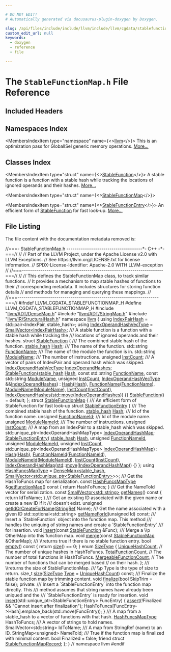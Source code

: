 ```yaml
---

# DO NOT EDIT!
# Automatically generated via docusaurus-plugin-doxygen by Doxygen.

slug: /api/files/include/include/llvm/include/llvm/cgdata/stablefunctionmap-h
custom_edit_url: null
keywords:
  - doxygen
  - reference
  - file

---
```





# The `StableFunctionMap.h` File Reference

<DoxygenPage pluginConfig={pluginConfig}>



## Included Headers

<IncludesList>
<IncludesListItem
  filePath="llvm/ADT/DenseMap.h"
  permalink="/docs/api/files/include/include/llvm/include/llvm/adt/densemap-h"
  isLocal="true" />
<IncludesListItem
  filePath="llvm/ADT/StringMap.h"
  permalink="/docs/api/files/include/include/llvm/include/llvm/adt/stringmap-h"
  isLocal="true" />
<IncludesListItem
  filePath="llvm/IR/StructuralHash.h"
  permalink="/docs/api/files/include/include/llvm/include/llvm/ir/structuralhash-h"
  isLocal="true" />
</IncludesList>

## Namespaces Index

<MembersIndex>

<MembersIndexItem
  type="namespace"
  name={<><a href="/docs/api/namespaces/llvm">llvm</a></>}>
This is an optimization pass for GlobalISel generic memory operations. <a href="/docs/api/namespaces/llvm/#details">More...</a>
</MembersIndexItem>

</MembersIndex>

## Classes Index

<MembersIndex>

<MembersIndexItem
  type="struct"
  name={<><a href="/docs/api/structs/llvm/stablefunction">StableFunction</a></>}>
A stable function is a function with a stable hash while tracking the locations of ignored operands and their hashes. <a href="/docs/api/structs/llvm/stablefunction/#details">More...</a>
</MembersIndexItem>

<MembersIndexItem
  type="struct"
  name={<><a href="/docs/api/structs/llvm/stablefunctionmap">StableFunctionMap</a></>}>
</MembersIndexItem>

<MembersIndexItem
  type="struct"
  name={<><a href="/docs/api/structs/llvm/stablefunctionmap/stablefunctionentry">StableFunctionEntry</a></>}>
An efficient form of <a href="/docs/api/structs/llvm/stablefunction">StableFunction</a> for fast look-up. <a href="/docs/api/structs/llvm/stablefunctionmap/stablefunctionentry/#details">More...</a>
</MembersIndexItem>

</MembersIndex>


## File Listing

The file content with the documentation metadata removed is:

<ProgramListing>

<Link id="l00001" /><CodeLine lineNumber="1"><Highlight kind="comment">//===- StableFunctionMap.h -------------------------------------&#42;- C++ -&#42;-===//</Highlight><Highlight kind="normal"></Highlight></CodeLine>
<Link id="l00002" /><CodeLine lineNumber="2"><Highlight kind="normal"></Highlight><Highlight kind="comment">//</Highlight><Highlight kind="normal"></Highlight></CodeLine>
<Link id="l00003" /><CodeLine lineNumber="3"><Highlight kind="normal"></Highlight><Highlight kind="comment">// Part of the LLVM Project, under the Apache License v2.0 with LLVM Exceptions.</Highlight><Highlight kind="normal"></Highlight></CodeLine>
<Link id="l00004" /><CodeLine lineNumber="4"><Highlight kind="normal"></Highlight><Highlight kind="comment">// See https://llvm.org/LICENSE.txt for license information.</Highlight><Highlight kind="normal"></Highlight></CodeLine>
<Link id="l00005" /><CodeLine lineNumber="5"><Highlight kind="normal"></Highlight><Highlight kind="comment">// SPDX-License-Identifier: Apache-2.0 WITH LLVM-exception</Highlight><Highlight kind="normal"></Highlight></CodeLine>
<Link id="l00006" /><CodeLine lineNumber="6"><Highlight kind="normal"></Highlight><Highlight kind="comment">//</Highlight><Highlight kind="normal"></Highlight></CodeLine>
<Link id="l00007" /><CodeLine lineNumber="7"><Highlight kind="normal"></Highlight><Highlight kind="comment">//===---------------------------------------------------------------------===//</Highlight><Highlight kind="normal"></Highlight></CodeLine>
<Link id="l00008" /><CodeLine lineNumber="8"><Highlight kind="normal"></Highlight><Highlight kind="comment">//</Highlight><Highlight kind="normal"></Highlight></CodeLine>
<Link id="l00009" /><CodeLine lineNumber="9"><Highlight kind="normal"></Highlight><Highlight kind="comment">// This defines the StableFunctionMap class, to track similar functions.</Highlight><Highlight kind="normal"></Highlight></CodeLine>
<Link id="l00010" /><CodeLine lineNumber="10"><Highlight kind="normal"></Highlight><Highlight kind="comment">// It provides a mechanism to map stable hashes of functions to their</Highlight><Highlight kind="normal"></Highlight></CodeLine>
<Link id="l00011" /><CodeLine lineNumber="11"><Highlight kind="normal"></Highlight><Highlight kind="comment">// corresponding metadata. It includes structures for storing function details</Highlight><Highlight kind="normal"></Highlight></CodeLine>
<Link id="l00012" /><CodeLine lineNumber="12"><Highlight kind="normal"></Highlight><Highlight kind="comment">// and methods for managing and querying these mappings.</Highlight><Highlight kind="normal"></Highlight></CodeLine>
<Link id="l00013" /><CodeLine lineNumber="13"><Highlight kind="normal"></Highlight><Highlight kind="comment">//</Highlight><Highlight kind="normal"></Highlight></CodeLine>
<Link id="l00014" /><CodeLine lineNumber="14"><Highlight kind="normal"></Highlight><Highlight kind="comment">//===---------------------------------------------------------------------===//</Highlight><Highlight kind="normal"></Highlight></CodeLine>
<Link id="l00015" /><CodeLine lineNumber="15"><Highlight kind="normal"></Highlight></CodeLine>
<Link id="l00016" /><CodeLine lineNumber="16"><Highlight kind="normal"></Highlight><Highlight kind="preprocessor">#ifndef LLVM&#95;CGDATA&#95;STABLEFUNCTIONMAP&#95;H</Highlight><Highlight kind="normal"></Highlight></CodeLine>
<Link id="l00017" /><CodeLine lineNumber="17"><Highlight kind="normal"></Highlight><Highlight kind="preprocessor">#define LLVM&#95;CGDATA&#95;STABLEFUNCTIONMAP&#95;H</Highlight><Highlight kind="normal"></Highlight></CodeLine>
<Link id="l00018" /><CodeLine lineNumber="18"><Highlight kind="normal"></Highlight></CodeLine>
<Link id="l00019" /><CodeLine lineNumber="19"><Highlight kind="normal"></Highlight><Highlight kind="preprocessor">#include &quot;<a href="/docs/api/files/include/include/llvm/include/llvm/adt/densemap-h">llvm/ADT/DenseMap.h</a>&quot;</Highlight><Highlight kind="normal"></Highlight></CodeLine>
<Link id="l00020" /><CodeLine lineNumber="20"><Highlight kind="normal"></Highlight><Highlight kind="preprocessor">#include &quot;<a href="/docs/api/files/include/include/llvm/include/llvm/adt/stringmap-h">llvm/ADT/StringMap.h</a>&quot;</Highlight><Highlight kind="normal"></Highlight></CodeLine>
<Link id="l00021" /><CodeLine lineNumber="21"><Highlight kind="normal"></Highlight><Highlight kind="preprocessor">#include &quot;<a href="/docs/api/files/include/include/llvm/include/llvm/ir/structuralhash-h">llvm/IR/StructuralHash.h</a>&quot;</Highlight><Highlight kind="normal"></Highlight></CodeLine>
<Link id="l00022" /><CodeLine lineNumber="22"><Highlight kind="normal"></Highlight></CodeLine>
<Link id="l00023" /><CodeLine lineNumber="23"><Highlight kind="normal"></Highlight><Highlight kind="keyword">namespace </Highlight><Highlight kind="normal"><a href="/docs/api/namespaces/llvm">llvm</a> &#123;</Highlight></CodeLine>
<Link id="l00024" /><CodeLine lineNumber="24"><Highlight kind="normal"></Highlight></CodeLine>
<Link id="l00025" /><CodeLine lineNumber="25" lineLink="/docs/api/namespaces/llvm/#ab15bad17e11e119331550792dfe5907b"><Highlight kind="normal"></Highlight><Highlight kind="keyword">using </Highlight><Highlight kind="normal"><a href="/docs/api/namespaces/llvm/#ab15bad17e11e119331550792dfe5907b">IndexPairHash</a> = std::pair&lt;IndexPair, stable&#95;hash&gt;;</Highlight></CodeLine>
<Link id="l00026" /><CodeLine lineNumber="26" lineLink="/docs/api/namespaces/llvm/#a52a608ceb0e77670a4eee81bbe3065dc"><Highlight kind="normal"></Highlight><Highlight kind="keyword">using </Highlight><Highlight kind="normal"><a href="/docs/api/namespaces/llvm/#a52a608ceb0e77670a4eee81bbe3065dc">IndexOperandHashVecType</a> = <a href="/docs/api/classes/llvm/smallvector">SmallVector&lt;IndexPairHash&gt;</a>;</Highlight></CodeLine>
<Link id="l00027" /><CodeLine lineNumber="27"><Highlight kind="normal"></Highlight><Highlight kind="comment"></Highlight></CodeLine>
<Link id="l00028" /><CodeLine lineNumber="28"><Highlight kind="comment">/// A stable function is a function with a stable hash while tracking the</Highlight></CodeLine>
<Link id="l00029" /><CodeLine lineNumber="29"><Highlight kind="comment">/// locations of ignored operands and their hashes.</Highlight><Highlight kind="normal"></Highlight></CodeLine>
<Link id="l00030" /><CodeLine lineNumber="30" lineLink="/docs/api/structs/llvm/stablefunction"><Highlight kind="normal"></Highlight><Highlight kind="keyword">struct </Highlight><Highlight kind="normal"><a href="/docs/api/structs/llvm/stablefunction/#a3f4061031e97978bb2f1829ef1daa9b4">StableFunction</a> &#123;</Highlight><Highlight kind="comment"></Highlight></CodeLine>
<Link id="l00031" /><CodeLine lineNumber="31"><Highlight kind="comment">  /// The combined stable hash of the function.</Highlight><Highlight kind="normal"></Highlight></CodeLine>
<Link id="l00032" /><CodeLine lineNumber="32" lineLink="/docs/api/structs/llvm/stablefunction/#a4160d6e77dbb5b25f23b6f1f6d9b4f83"><Highlight kind="normal">  <a href="/docs/api/namespaces/llvm/#a3f07bd5ee30b6a57ddc214f64d5fd941">stable&#95;hash</a> <a href="/docs/api/structs/llvm/stablefunction/#a4160d6e77dbb5b25f23b6f1f6d9b4f83">Hash</a>;</Highlight><Highlight kind="comment"></Highlight></CodeLine>
<Link id="l00033" /><CodeLine lineNumber="33"><Highlight kind="comment">  /// The name of the function.</Highlight><Highlight kind="normal"></Highlight></CodeLine>
<Link id="l00034" /><CodeLine lineNumber="34" lineLink="/docs/api/structs/llvm/stablefunction/#a7de5f1f3ae4e36aaa15aec79a93d995a"><Highlight kind="normal">  std::string <a href="/docs/api/structs/llvm/stablefunction/#a7de5f1f3ae4e36aaa15aec79a93d995a">FunctionName</a>;</Highlight><Highlight kind="comment"></Highlight></CodeLine>
<Link id="l00035" /><CodeLine lineNumber="35"><Highlight kind="comment">  /// The name of the module the function is in.</Highlight><Highlight kind="normal"></Highlight></CodeLine>
<Link id="l00036" /><CodeLine lineNumber="36" lineLink="/docs/api/structs/llvm/stablefunction/#a93885e24acc70053d70cf42811702fd0"><Highlight kind="normal">  std::string <a href="/docs/api/structs/llvm/stablefunction/#a93885e24acc70053d70cf42811702fd0">ModuleName</a>;</Highlight><Highlight kind="comment"></Highlight></CodeLine>
<Link id="l00037" /><CodeLine lineNumber="37"><Highlight kind="comment">  /// The number of instructions.</Highlight><Highlight kind="normal"></Highlight></CodeLine>
<Link id="l00038" /><CodeLine lineNumber="38" lineLink="/docs/api/structs/llvm/stablefunction/#a26b231c403b8117798c42f645234a9df"><Highlight kind="normal">  </Highlight><Highlight kind="keywordtype">unsigned</Highlight><Highlight kind="normal"> <a href="/docs/api/structs/llvm/stablefunction/#a26b231c403b8117798c42f645234a9df">InstCount</a>;</Highlight><Highlight kind="comment"></Highlight></CodeLine>
<Link id="l00039" /><CodeLine lineNumber="39"><Highlight kind="comment">  /// A vector of pairs of IndexPair and operand hash which was skipped.</Highlight><Highlight kind="normal"></Highlight></CodeLine>
<Link id="l00040" /><CodeLine lineNumber="40" lineLink="/docs/api/structs/llvm/stablefunction/#a7dad29ce5f34b56acee9abf3266c8a9d"><Highlight kind="normal">  <a href="/docs/api/namespaces/llvm/#a52a608ceb0e77670a4eee81bbe3065dc">IndexOperandHashVecType</a> <a href="/docs/api/structs/llvm/stablefunction/#a7dad29ce5f34b56acee9abf3266c8a9d">IndexOperandHashes</a>;</Highlight></CodeLine>
<Link id="l00041" /><CodeLine lineNumber="41"><Highlight kind="normal"></Highlight></CodeLine>
<Link id="l00042" /><CodeLine lineNumber="42" lineLink="/docs/api/structs/llvm/stablefunction/#a3f4061031e97978bb2f1829ef1daa9b4"><Highlight kind="normal">  <a href="/docs/api/structs/llvm/stablefunction/#a3f4061031e97978bb2f1829ef1daa9b4">StableFunction</a>(<a href="/docs/api/namespaces/llvm/#a3f07bd5ee30b6a57ddc214f64d5fd941">stable&#95;hash</a> <a href="/docs/api/structs/llvm/stablefunction/#a4160d6e77dbb5b25f23b6f1f6d9b4f83">Hash</a>, </Highlight><Highlight kind="keyword">const</Highlight><Highlight kind="normal"> std::string <a href="/docs/api/structs/llvm/stablefunction/#a7de5f1f3ae4e36aaa15aec79a93d995a">FunctionName</a>,</Highlight></CodeLine>
<Link id="l00043" /><CodeLine lineNumber="43"><Highlight kind="normal">                 </Highlight><Highlight kind="keyword">const</Highlight><Highlight kind="normal"> std::string <a href="/docs/api/structs/llvm/stablefunction/#a93885e24acc70053d70cf42811702fd0">ModuleName</a>, </Highlight><Highlight kind="keywordtype">unsigned</Highlight><Highlight kind="normal"> <a href="/docs/api/structs/llvm/stablefunction/#a26b231c403b8117798c42f645234a9df">InstCount</a>,</Highlight></CodeLine>
<Link id="l00044" /><CodeLine lineNumber="44"><Highlight kind="normal">                 <a href="/docs/api/namespaces/llvm/#a52a608ceb0e77670a4eee81bbe3065dc">IndexOperandHashVecType</a> &amp;&amp;<a href="/docs/api/structs/llvm/stablefunction/#a7dad29ce5f34b56acee9abf3266c8a9d">IndexOperandHashes</a>)</Highlight></CodeLine>
<Link id="l00045" /><CodeLine lineNumber="45"><Highlight kind="normal">      : <a href="/docs/api/structs/llvm/stablefunction/#a4160d6e77dbb5b25f23b6f1f6d9b4f83">Hash</a>(<a href="/docs/api/structs/llvm/stablefunction/#a4160d6e77dbb5b25f23b6f1f6d9b4f83">Hash</a>), <a href="/docs/api/structs/llvm/stablefunction/#a7de5f1f3ae4e36aaa15aec79a93d995a">FunctionName</a>(<a href="/docs/api/structs/llvm/stablefunction/#a7de5f1f3ae4e36aaa15aec79a93d995a">FunctionName</a>), <a href="/docs/api/structs/llvm/stablefunction/#a93885e24acc70053d70cf42811702fd0">ModuleName</a>(<a href="/docs/api/structs/llvm/stablefunction/#a93885e24acc70053d70cf42811702fd0">ModuleName</a>),</Highlight></CodeLine>
<Link id="l00046" /><CodeLine lineNumber="46"><Highlight kind="normal">        <a href="/docs/api/structs/llvm/stablefunction/#a26b231c403b8117798c42f645234a9df">InstCount</a>(<a href="/docs/api/structs/llvm/stablefunction/#a26b231c403b8117798c42f645234a9df">InstCount</a>),</Highlight></CodeLine>
<Link id="l00047" /><CodeLine lineNumber="47"><Highlight kind="normal">        <a href="/docs/api/structs/llvm/stablefunction/#a7dad29ce5f34b56acee9abf3266c8a9d">IndexOperandHashes</a>(<a href="/docs/api/namespaces/std">std</a>::<a href="/docs/api/namespaces/llvm/#abfc9c7ecf70f66901e439f7c04ef3dbb">move</a>(<a href="/docs/api/structs/llvm/stablefunction/#a7dad29ce5f34b56acee9abf3266c8a9d">IndexOperandHashes</a>)) &#123;&#125;</Highlight></CodeLine>
<Link id="l00048" /><CodeLine lineNumber="48" lineLink="/docs/api/structs/llvm/stablefunction/#a3847314bbdcaac61b35e4e54f7a21f28"><Highlight kind="normal">  <a href="/docs/api/structs/llvm/stablefunction/#a3847314bbdcaac61b35e4e54f7a21f28">StableFunction</a>() = </Highlight><Highlight kind="keywordflow">default</Highlight><Highlight kind="normal">;</Highlight></CodeLine>
<Link id="l00049" /><CodeLine lineNumber="49"><Highlight kind="normal">&#125;;</Highlight></CodeLine>
<Link id="l00050" /><CodeLine lineNumber="50"><Highlight kind="normal"></Highlight></CodeLine>
<Link id="l00051" /><CodeLine lineNumber="51" lineLink="/docs/api/structs/llvm/stablefunctionmap"><Highlight kind="normal"></Highlight><Highlight kind="keyword">struct </Highlight><Highlight kind="normal"><a href="/docs/api/structs/llvm/stablefunctionmap">StableFunctionMap</a> &#123;</Highlight><Highlight kind="comment"></Highlight></CodeLine>
<Link id="l00052" /><CodeLine lineNumber="52"><Highlight kind="comment">  /// An efficient form of StableFunction for fast look-up</Highlight><Highlight kind="normal"></Highlight></CodeLine>
<Link id="l00053" /><CodeLine lineNumber="53" lineLink="/docs/api/structs/llvm/stablefunctionmap/stablefunctionentry"><Highlight kind="normal">  </Highlight><Highlight kind="keyword">struct </Highlight><Highlight kind="normal"><a href="/docs/api/structs/llvm/stablefunctionmap/stablefunctionentry/#a4d001ebb0fcffa6159e36969e8f8970c">StableFunctionEntry</a> &#123;</Highlight><Highlight kind="comment"></Highlight></CodeLine>
<Link id="l00054" /><CodeLine lineNumber="54"><Highlight kind="comment">    /// The combined stable hash of the function.</Highlight><Highlight kind="normal"></Highlight></CodeLine>
<Link id="l00055" /><CodeLine lineNumber="55" lineLink="/docs/api/structs/llvm/stablefunctionmap/stablefunctionentry/#ac1c87e877e9c2a12f5f30eac26a5e404"><Highlight kind="normal">    <a href="/docs/api/namespaces/llvm/#a3f07bd5ee30b6a57ddc214f64d5fd941">stable&#95;hash</a> <a href="/docs/api/structs/llvm/stablefunctionmap/stablefunctionentry/#ac1c87e877e9c2a12f5f30eac26a5e404">Hash</a>;</Highlight><Highlight kind="comment"></Highlight></CodeLine>
<Link id="l00056" /><CodeLine lineNumber="56"><Highlight kind="comment">    /// Id of the function name.</Highlight><Highlight kind="normal"></Highlight></CodeLine>
<Link id="l00057" /><CodeLine lineNumber="57" lineLink="/docs/api/structs/llvm/stablefunctionmap/stablefunctionentry/#aee8ba9de42071872ee9e955ba6f0102f"><Highlight kind="normal">    </Highlight><Highlight kind="keywordtype">unsigned</Highlight><Highlight kind="normal"> <a href="/docs/api/structs/llvm/stablefunctionmap/stablefunctionentry/#aee8ba9de42071872ee9e955ba6f0102f">FunctionNameId</a>;</Highlight><Highlight kind="comment"></Highlight></CodeLine>
<Link id="l00058" /><CodeLine lineNumber="58"><Highlight kind="comment">    /// Id of the module name.</Highlight><Highlight kind="normal"></Highlight></CodeLine>
<Link id="l00059" /><CodeLine lineNumber="59" lineLink="/docs/api/structs/llvm/stablefunctionmap/stablefunctionentry/#af55624d86c11b9f6a7954a6ac1a433c3"><Highlight kind="normal">    </Highlight><Highlight kind="keywordtype">unsigned</Highlight><Highlight kind="normal"> <a href="/docs/api/structs/llvm/stablefunctionmap/stablefunctionentry/#af55624d86c11b9f6a7954a6ac1a433c3">ModuleNameId</a>;</Highlight><Highlight kind="comment"></Highlight></CodeLine>
<Link id="l00060" /><CodeLine lineNumber="60"><Highlight kind="comment">    /// The number of instructions.</Highlight><Highlight kind="normal"></Highlight></CodeLine>
<Link id="l00061" /><CodeLine lineNumber="61" lineLink="/docs/api/structs/llvm/stablefunctionmap/stablefunctionentry/#ad58d1d29df5e4fa13146441c05a4ed5e"><Highlight kind="normal">    </Highlight><Highlight kind="keywordtype">unsigned</Highlight><Highlight kind="normal"> <a href="/docs/api/structs/llvm/stablefunctionmap/stablefunctionentry/#ad58d1d29df5e4fa13146441c05a4ed5e">InstCount</a>;</Highlight><Highlight kind="comment"></Highlight></CodeLine>
<Link id="l00062" /><CodeLine lineNumber="62"><Highlight kind="comment">    /// A map from an IndexPair to a stable&#95;hash which was skipped.</Highlight><Highlight kind="normal"></Highlight></CodeLine>
<Link id="l00063" /><CodeLine lineNumber="63" lineLink="/docs/api/structs/llvm/stablefunctionmap/stablefunctionentry/#ad440cf342552f1e5995767fa2d7e5adb"><Highlight kind="normal">    std::unique&#95;ptr&lt;IndexOperandHashMapType&gt; <a href="/docs/api/structs/llvm/stablefunctionmap/stablefunctionentry/#ad440cf342552f1e5995767fa2d7e5adb">IndexOperandHashMap</a>;</Highlight></CodeLine>
<Link id="l00064" /><CodeLine lineNumber="64"><Highlight kind="normal"></Highlight></CodeLine>
<Link id="l00065" /><CodeLine lineNumber="65" lineLink="/docs/api/structs/llvm/stablefunctionmap/stablefunctionentry/#a4d001ebb0fcffa6159e36969e8f8970c"><Highlight kind="normal">    <a href="/docs/api/structs/llvm/stablefunctionmap/stablefunctionentry/#a4d001ebb0fcffa6159e36969e8f8970c">StableFunctionEntry</a>(</Highlight></CodeLine>
<Link id="l00066" /><CodeLine lineNumber="66"><Highlight kind="normal">        <a href="/docs/api/namespaces/llvm/#a3f07bd5ee30b6a57ddc214f64d5fd941">stable&#95;hash</a> <a href="/docs/api/structs/llvm/stablefunctionmap/stablefunctionentry/#ac1c87e877e9c2a12f5f30eac26a5e404">Hash</a>, </Highlight><Highlight kind="keywordtype">unsigned</Highlight><Highlight kind="normal"> <a href="/docs/api/structs/llvm/stablefunctionmap/stablefunctionentry/#aee8ba9de42071872ee9e955ba6f0102f">FunctionNameId</a>, </Highlight><Highlight kind="keywordtype">unsigned</Highlight><Highlight kind="normal"> <a href="/docs/api/structs/llvm/stablefunctionmap/stablefunctionentry/#af55624d86c11b9f6a7954a6ac1a433c3">ModuleNameId</a>,</Highlight></CodeLine>
<Link id="l00067" /><CodeLine lineNumber="67"><Highlight kind="normal">        </Highlight><Highlight kind="keywordtype">unsigned</Highlight><Highlight kind="normal"> <a href="/docs/api/structs/llvm/stablefunctionmap/stablefunctionentry/#ad58d1d29df5e4fa13146441c05a4ed5e">InstCount</a>,</Highlight></CodeLine>
<Link id="l00068" /><CodeLine lineNumber="68"><Highlight kind="normal">        std::unique&#95;ptr&lt;IndexOperandHashMapType&gt; <a href="/docs/api/structs/llvm/stablefunctionmap/stablefunctionentry/#ad440cf342552f1e5995767fa2d7e5adb">IndexOperandHashMap</a>)</Highlight></CodeLine>
<Link id="l00069" /><CodeLine lineNumber="69"><Highlight kind="normal">        : <a href="/docs/api/structs/llvm/stablefunctionmap/stablefunctionentry/#ac1c87e877e9c2a12f5f30eac26a5e404">Hash</a>(<a href="/docs/api/structs/llvm/stablefunctionmap/stablefunctionentry/#ac1c87e877e9c2a12f5f30eac26a5e404">Hash</a>), <a href="/docs/api/structs/llvm/stablefunctionmap/stablefunctionentry/#aee8ba9de42071872ee9e955ba6f0102f">FunctionNameId</a>(<a href="/docs/api/structs/llvm/stablefunctionmap/stablefunctionentry/#aee8ba9de42071872ee9e955ba6f0102f">FunctionNameId</a>),</Highlight></CodeLine>
<Link id="l00070" /><CodeLine lineNumber="70"><Highlight kind="normal">          <a href="/docs/api/structs/llvm/stablefunctionmap/stablefunctionentry/#af55624d86c11b9f6a7954a6ac1a433c3">ModuleNameId</a>(<a href="/docs/api/structs/llvm/stablefunctionmap/stablefunctionentry/#af55624d86c11b9f6a7954a6ac1a433c3">ModuleNameId</a>), <a href="/docs/api/structs/llvm/stablefunctionmap/stablefunctionentry/#ad58d1d29df5e4fa13146441c05a4ed5e">InstCount</a>(<a href="/docs/api/structs/llvm/stablefunctionmap/stablefunctionentry/#ad58d1d29df5e4fa13146441c05a4ed5e">InstCount</a>),</Highlight></CodeLine>
<Link id="l00071" /><CodeLine lineNumber="71"><Highlight kind="normal">          <a href="/docs/api/structs/llvm/stablefunctionmap/stablefunctionentry/#ad440cf342552f1e5995767fa2d7e5adb">IndexOperandHashMap</a>(<a href="/docs/api/namespaces/std">std</a>::<a href="/docs/api/namespaces/llvm/#abfc9c7ecf70f66901e439f7c04ef3dbb">move</a>(<a href="/docs/api/structs/llvm/stablefunctionmap/stablefunctionentry/#ad440cf342552f1e5995767fa2d7e5adb">IndexOperandHashMap</a>)) &#123;&#125;</Highlight></CodeLine>
<Link id="l00072" /><CodeLine lineNumber="72"><Highlight kind="normal">  &#125;;</Highlight></CodeLine>
<Link id="l00073" /><CodeLine lineNumber="73"><Highlight kind="normal"></Highlight></CodeLine>
<Link id="l00074" /><CodeLine lineNumber="74" lineLink="/docs/api/structs/llvm/stablefunctionmap/#a80e494265049ae5ce939a82a456b4cb0"><Highlight kind="normal">  </Highlight><Highlight kind="keyword">using </Highlight><Highlight kind="normal"><a href="/docs/api/structs/llvm/stablefunctionmap/#a80e494265049ae5ce939a82a456b4cb0">HashFuncsMapType</a> =</Highlight></CodeLine>
<Link id="l00075" /><CodeLine lineNumber="75"><Highlight kind="normal">      <a href="/docs/api/classes/llvm/densemap">DenseMap&lt;stable&#95;hash, SmallVector&lt;std::unique&#95;ptr&lt;StableFunctionEntry&gt;</a>&gt;&gt;;</Highlight></CodeLine>
<Link id="l00076" /><CodeLine lineNumber="76"><Highlight kind="normal"></Highlight><Highlight kind="comment"></Highlight></CodeLine>
<Link id="l00077" /><CodeLine lineNumber="77"><Highlight kind="comment">  /// Get the HashToFuncs map for serialization.</Highlight><Highlight kind="normal"></Highlight></CodeLine>
<Link id="l00078" /><CodeLine lineNumber="78" lineLink="/docs/api/structs/llvm/stablefunctionmap/#a9f7a4800ad974e1eea6f58f1d04c5c8c"><Highlight kind="normal">  </Highlight><Highlight kind="keyword">const</Highlight><Highlight kind="normal"> <a href="/docs/api/structs/llvm/stablefunctionmap/#a80e494265049ae5ce939a82a456b4cb0">HashFuncsMapType</a> &amp;<a href="/docs/api/structs/llvm/stablefunctionmap/#a9f7a4800ad974e1eea6f58f1d04c5c8c">getFunctionMap</a>()</Highlight><Highlight kind="keyword"> const </Highlight><Highlight kind="normal">&#123; </Highlight><Highlight kind="keywordflow">return</Highlight><Highlight kind="normal"> HashToFuncs; &#125;</Highlight></CodeLine>
<Link id="l00079" /><CodeLine lineNumber="79"><Highlight kind="normal"></Highlight><Highlight kind="comment"></Highlight></CodeLine>
<Link id="l00080" /><CodeLine lineNumber="80"><Highlight kind="comment">  /// Get the NameToId vector for serialization.</Highlight><Highlight kind="normal"></Highlight></CodeLine>
<Link id="l00081" /><CodeLine lineNumber="81" lineLink="/docs/api/structs/llvm/stablefunctionmap/#a6f3891770db1cc86ff900295d1a0d01b"><Highlight kind="normal">  </Highlight><Highlight kind="keyword">const</Highlight><Highlight kind="normal"> <a href="/docs/api/classes/llvm/smallvector">SmallVector&lt;std::string&gt;</a> <a href="/docs/api/structs/llvm/stablefunctionmap/#a6f3891770db1cc86ff900295d1a0d01b">getNames</a>()</Highlight><Highlight kind="keyword"> const </Highlight><Highlight kind="normal">&#123; </Highlight><Highlight kind="keywordflow">return</Highlight><Highlight kind="normal"> IdToName; &#125;</Highlight></CodeLine>
<Link id="l00082" /><CodeLine lineNumber="82"><Highlight kind="normal"></Highlight><Highlight kind="comment"></Highlight></CodeLine>
<Link id="l00083" /><CodeLine lineNumber="83"><Highlight kind="comment">  /// Get an existing ID associated with the given name or create a new ID if it</Highlight></CodeLine>
<Link id="l00084" /><CodeLine lineNumber="84"><Highlight kind="comment">  /// doesn&#39;t exist.</Highlight><Highlight kind="normal"></Highlight></CodeLine>
<Link id="l00085" /><CodeLine lineNumber="85"><Highlight kind="normal">  </Highlight><Highlight kind="keywordtype">unsigned</Highlight><Highlight kind="normal"> <a href="/docs/api/structs/llvm/stablefunctionmap/#adec4c768a37d95c89b361ae6c2e2babd">getIdOrCreateForName</a>(<a href="/docs/api/classes/llvm/stringref">StringRef</a> Name);</Highlight></CodeLine>
<Link id="l00086" /><CodeLine lineNumber="86"><Highlight kind="normal"></Highlight><Highlight kind="comment"></Highlight></CodeLine>
<Link id="l00087" /><CodeLine lineNumber="87"><Highlight kind="comment">  /// Get the name associated with a given ID</Highlight><Highlight kind="normal"></Highlight></CodeLine>
<Link id="l00088" /><CodeLine lineNumber="88"><Highlight kind="normal">  std::optional&lt;std::string&gt; <a href="/docs/api/structs/llvm/stablefunctionmap/#ac5929b80d72ba7c390d3a83391c376f1">getNameForId</a>(</Highlight><Highlight kind="keywordtype">unsigned</Highlight><Highlight kind="normal"> Id) </Highlight><Highlight kind="keyword">const</Highlight><Highlight kind="normal">;</Highlight></CodeLine>
<Link id="l00089" /><CodeLine lineNumber="89"><Highlight kind="normal"></Highlight><Highlight kind="comment"></Highlight></CodeLine>
<Link id="l00090" /><CodeLine lineNumber="90"><Highlight kind="comment">  /// Insert a &#96;StableFunction&#96; object into the function map. This method</Highlight></CodeLine>
<Link id="l00091" /><CodeLine lineNumber="91"><Highlight kind="comment">  /// handles the uniquing of string names and create a &#96;StableFunctionEntry&#96;</Highlight></CodeLine>
<Link id="l00092" /><CodeLine lineNumber="92"><Highlight kind="comment">  /// for insertion.</Highlight><Highlight kind="normal"></Highlight></CodeLine>
<Link id="l00093" /><CodeLine lineNumber="93"><Highlight kind="normal">  </Highlight><Highlight kind="keywordtype">void</Highlight><Highlight kind="normal"> <a href="/docs/api/structs/llvm/stablefunctionmap/#a4e8659acb3cbdfe3499a5f95696e57a0">insert</a>(</Highlight><Highlight kind="keyword">const</Highlight><Highlight kind="normal"> <a href="/docs/api/structs/llvm/stablefunction">StableFunction</a> &amp;Func);</Highlight></CodeLine>
<Link id="l00094" /><CodeLine lineNumber="94"><Highlight kind="normal"></Highlight><Highlight kind="comment"></Highlight></CodeLine>
<Link id="l00095" /><CodeLine lineNumber="95"><Highlight kind="comment">  /// Merge a \\p OtherMap into this function map.</Highlight><Highlight kind="normal"></Highlight></CodeLine>
<Link id="l00096" /><CodeLine lineNumber="96"><Highlight kind="normal">  </Highlight><Highlight kind="keywordtype">void</Highlight><Highlight kind="normal"> <a href="/docs/api/structs/llvm/stablefunctionmap/#aa95f380df2edf513b206d5d47dbce3b6">merge</a>(</Highlight><Highlight kind="keyword">const</Highlight><Highlight kind="normal"> <a href="/docs/api/structs/llvm/stablefunctionmap">StableFunctionMap</a> &amp;OtherMap);</Highlight></CodeLine>
<Link id="l00097" /><CodeLine lineNumber="97"><Highlight kind="normal"></Highlight><Highlight kind="comment"></Highlight></CodeLine>
<Link id="l00098" /><CodeLine lineNumber="98"><Highlight kind="comment">  /// \\returns true if there is no stable function entry.</Highlight><Highlight kind="normal"></Highlight></CodeLine>
<Link id="l00099" /><CodeLine lineNumber="99" lineLink="/docs/api/structs/llvm/stablefunctionmap/#a4b33abb63149544bcaf0019c9889d7fb"><Highlight kind="normal">  </Highlight><Highlight kind="keywordtype">bool</Highlight><Highlight kind="normal"> <a href="/docs/api/structs/llvm/stablefunctionmap/#a4b33abb63149544bcaf0019c9889d7fb">empty</a>()</Highlight><Highlight kind="keyword"> const </Highlight><Highlight kind="normal">&#123; </Highlight><Highlight kind="keywordflow">return</Highlight><Highlight kind="normal"> <a href="/docs/api/files/lib/lib/target/lib/target/nvptx/nvvmreflect-cpp/#ac934769d93af95250952646a3829df4c">size</a>() == 0; &#125;</Highlight></CodeLine>
<Link id="l00100" /><CodeLine lineNumber="100"><Highlight kind="normal"></Highlight></CodeLine>
<Link id="l00101" /><CodeLine lineNumber="101" lineLink="/docs/api/structs/llvm/stablefunctionmap/#af7f46a87841819951deaec079f953594"><Highlight kind="normal">  </Highlight><Highlight kind="keyword">enum</Highlight><Highlight kind="normal"> <a href="/docs/api/structs/llvm/stablefunctionmap/#af7f46a87841819951deaec079f953594">SizeType</a> &#123;</Highlight></CodeLine>
<Link id="l00102" /><CodeLine lineNumber="102" lineLink="/docs/api/structs/llvm/stablefunctionmap/#af7f46a87841819951deaec079f953594ac4b99e236c0602a0561e7117a8ce1a21"><Highlight kind="normal">    <a href="/docs/api/structs/llvm/stablefunctionmap/#af7f46a87841819951deaec079f953594ac4b99e236c0602a0561e7117a8ce1a21">UniqueHashCount</a>,        </Highlight><Highlight kind="comment">// The number of unique hashes in HashToFuncs.</Highlight><Highlight kind="normal"></Highlight></CodeLine>
<Link id="l00103" /><CodeLine lineNumber="103" lineLink="/docs/api/structs/llvm/stablefunctionmap/#af7f46a87841819951deaec079f953594ad58321089258f4472260701d4e582164"><Highlight kind="normal">    <a href="/docs/api/structs/llvm/stablefunctionmap/#af7f46a87841819951deaec079f953594ad58321089258f4472260701d4e582164">TotalFunctionCount</a>,     </Highlight><Highlight kind="comment">// The number of total functions in HashToFuncs.</Highlight><Highlight kind="normal"></Highlight></CodeLine>
<Link id="l00104" /><CodeLine lineNumber="104" lineLink="/docs/api/structs/llvm/stablefunctionmap/#af7f46a87841819951deaec079f953594abf77634466d9f40413dffc0111c41c77"><Highlight kind="normal">    <a href="/docs/api/structs/llvm/stablefunctionmap/#af7f46a87841819951deaec079f953594abf77634466d9f40413dffc0111c41c77">MergeableFunctionCount</a>, </Highlight><Highlight kind="comment">// The number of functions that can be merged based</Highlight><Highlight kind="normal"></Highlight></CodeLine>
<Link id="l00105" /><CodeLine lineNumber="105"><Highlight kind="normal">                            </Highlight><Highlight kind="comment">// on their hash.</Highlight><Highlight kind="normal"></Highlight></CodeLine>
<Link id="l00106" /><CodeLine lineNumber="106"><Highlight kind="normal">  &#125;;</Highlight></CodeLine>
<Link id="l00107" /><CodeLine lineNumber="107"><Highlight kind="normal"></Highlight><Highlight kind="comment"></Highlight></CodeLine>
<Link id="l00108" /><CodeLine lineNumber="108"><Highlight kind="comment">  /// \\returns the size of StableFunctionMap.</Highlight></CodeLine>
<Link id="l00109" /><CodeLine lineNumber="109"><Highlight kind="comment">  /// \\p Type is the type of size to return.</Highlight><Highlight kind="normal"></Highlight></CodeLine>
<Link id="l00110" /><CodeLine lineNumber="110"><Highlight kind="normal">  </Highlight><Highlight kind="keywordtype">size&#95;t</Highlight><Highlight kind="normal"> <a href="/docs/api/files/lib/lib/target/lib/target/nvptx/nvvmreflect-cpp/#ac934769d93af95250952646a3829df4c">size</a>(<a href="/docs/api/structs/llvm/stablefunctionmap/#af7f46a87841819951deaec079f953594">SizeType</a> <a href="/docs/api/classes/llvm/type">Type</a> = <a href="/docs/api/structs/llvm/stablefunctionmap/#af7f46a87841819951deaec079f953594ac4b99e236c0602a0561e7117a8ce1a21">UniqueHashCount</a>) </Highlight><Highlight kind="keyword">const</Highlight><Highlight kind="normal">;</Highlight></CodeLine>
<Link id="l00111" /><CodeLine lineNumber="111"><Highlight kind="normal"></Highlight><Highlight kind="comment"></Highlight></CodeLine>
<Link id="l00112" /><CodeLine lineNumber="112"><Highlight kind="comment">  /// Finalize the stable function map by trimming content.</Highlight><Highlight kind="normal"></Highlight></CodeLine>
<Link id="l00113" /><CodeLine lineNumber="113"><Highlight kind="normal">  </Highlight><Highlight kind="keywordtype">void</Highlight><Highlight kind="normal"> <a href="/docs/api/files/lib/lib/target/lib/target/arc/arcbranchfinalize-cpp/#a8e08eb3768ea6054b445ad1e5f0b9bba">finalize</a>(</Highlight><Highlight kind="keywordtype">bool</Highlight><Highlight kind="normal"> SkipTrim = </Highlight><Highlight kind="keyword">false</Highlight><Highlight kind="normal">);</Highlight></CodeLine>
<Link id="l00114" /><CodeLine lineNumber="114"><Highlight kind="normal"></Highlight></CodeLine>
<Link id="l00115" /><CodeLine lineNumber="115"><Highlight kind="normal"></Highlight><Highlight kind="keyword">private</Highlight><Highlight kind="normal">:</Highlight><Highlight kind="comment"></Highlight></CodeLine>
<Link id="l00116" /><CodeLine lineNumber="116"><Highlight kind="comment">  /// Insert a &#96;StableFunctionEntry&#96; into the function map directly. This</Highlight></CodeLine>
<Link id="l00117" /><CodeLine lineNumber="117"><Highlight kind="comment">  /// method assumes that string names have already been uniqued and the</Highlight></CodeLine>
<Link id="l00118" /><CodeLine lineNumber="118"><Highlight kind="comment">  /// &#96;StableFunctionEntry&#96; is ready for insertion.</Highlight><Highlight kind="normal"></Highlight></CodeLine>
<Link id="l00119" /><CodeLine lineNumber="119"><Highlight kind="normal">  </Highlight><Highlight kind="keywordtype">void</Highlight><Highlight kind="normal"> <a href="/docs/api/structs/llvm/stablefunctionmap/#a4e8659acb3cbdfe3499a5f95696e57a0">insert</a>(std::unique&#95;ptr&lt;StableFunctionEntry&gt; FuncEntry) &#123;</Highlight></CodeLine>
<Link id="l00120" /><CodeLine lineNumber="120"><Highlight kind="normal">    <a href="/docs/api/files/lib/lib/target/lib/target/amdgpu/silowercontrolflow-cpp/#a4868c5d81c5ccc98c47aeab6244346a0">assert</a>(!Finalized &amp;&amp; </Highlight><Highlight kind="stringliteral">&quot;Cannot insert after finalization&quot;</Highlight><Highlight kind="normal">);</Highlight></CodeLine>
<Link id="l00121" /><CodeLine lineNumber="121"><Highlight kind="normal">    HashToFuncs&#91;FuncEntry-&gt;Hash&#93;.emplace&#95;back(std::move(FuncEntry));</Highlight></CodeLine>
<Link id="l00122" /><CodeLine lineNumber="122"><Highlight kind="normal">  &#125;</Highlight></CodeLine>
<Link id="l00123" /><CodeLine lineNumber="123"><Highlight kind="normal"></Highlight><Highlight kind="comment"></Highlight></CodeLine>
<Link id="l00124" /><CodeLine lineNumber="124"><Highlight kind="comment">  /// A map from a stable&#95;hash to a vector of functions with that hash.</Highlight><Highlight kind="normal"></Highlight></CodeLine>
<Link id="l00125" /><CodeLine lineNumber="125"><Highlight kind="normal">  <a href="/docs/api/structs/llvm/stablefunctionmap/#a80e494265049ae5ce939a82a456b4cb0">HashFuncsMapType</a> HashToFuncs;</Highlight><Highlight kind="comment"></Highlight></CodeLine>
<Link id="l00126" /><CodeLine lineNumber="126"><Highlight kind="comment">  /// A vector of strings to hold names.</Highlight><Highlight kind="normal"></Highlight></CodeLine>
<Link id="l00127" /><CodeLine lineNumber="127"><Highlight kind="normal">  SmallVector&lt;std::string&gt; IdToName;</Highlight><Highlight kind="comment"></Highlight></CodeLine>
<Link id="l00128" /><CodeLine lineNumber="128"><Highlight kind="comment">  /// A map from StringRef (name) to an ID.</Highlight><Highlight kind="normal"></Highlight></CodeLine>
<Link id="l00129" /><CodeLine lineNumber="129"><Highlight kind="normal">  StringMap&lt;unsigned&gt; NameToId;</Highlight><Highlight kind="comment"></Highlight></CodeLine>
<Link id="l00130" /><CodeLine lineNumber="130"><Highlight kind="comment">  /// True if the function map is finalized with minimal content.</Highlight><Highlight kind="normal"></Highlight></CodeLine>
<Link id="l00131" /><CodeLine lineNumber="131"><Highlight kind="normal">  </Highlight><Highlight kind="keywordtype">bool</Highlight><Highlight kind="normal"> Finalized = </Highlight><Highlight kind="keyword">false</Highlight><Highlight kind="normal">;</Highlight></CodeLine>
<Link id="l00132" /><CodeLine lineNumber="132"><Highlight kind="normal"></Highlight></CodeLine>
<Link id="l00133" /><CodeLine lineNumber="133" lineLink="/docs/api/structs/llvm/stablefunctionmap/#ae47d1e4bf52d69b600aeafc0e4234271"><Highlight kind="normal">  </Highlight><Highlight kind="keyword">friend</Highlight><Highlight kind="normal"> </Highlight><Highlight kind="keyword">struct </Highlight><Highlight kind="normal"><a href="/docs/api/structs/llvm/stablefunctionmap/#ae47d1e4bf52d69b600aeafc0e4234271">StableFunctionMapRecord</a>;</Highlight></CodeLine>
<Link id="l00134" /><CodeLine lineNumber="134"><Highlight kind="normal">&#125;;</Highlight></CodeLine>
<Link id="l00135" /><CodeLine lineNumber="135"><Highlight kind="normal"></Highlight></CodeLine>
<Link id="l00136" /><CodeLine lineNumber="136"><Highlight kind="normal">&#125; </Highlight><Highlight kind="comment">// namespace llvm</Highlight><Highlight kind="normal"></Highlight></CodeLine>
<Link id="l00137" /><CodeLine lineNumber="137"><Highlight kind="normal"></Highlight></CodeLine>
<Link id="l00138" /><CodeLine lineNumber="138"><Highlight kind="normal"></Highlight><Highlight kind="preprocessor">#endif</Highlight></CodeLine>

</ProgramListing>


</DoxygenPage>
